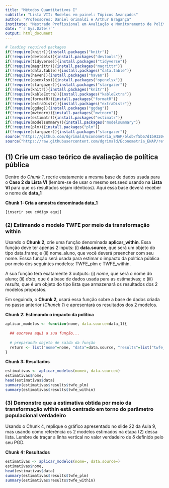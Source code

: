 ```yaml
---
title: "Métodos Quantitativos I"
subtitle: "Lista VII: Modelos em painel: Tópicos Avançados"
author: "Professores: Daniel Grimaldi e Arthur Bragança"
institute: "Mestrado Profissional em Avaliação e Monitoramento de Políticas Públicas"
date: "`r Sys.Date()`"
output: html_document
---
```


```r
# loading required packages
if(!require(knitr)){install.packages("knitr")}
if(!require(devtools)){install.packages("devtools")}
if(!require(tidyverse)){install.packages("tidyverse")}
if(!require(magrittr)){install.packages("magrittr")}
if(!require(data.table)){install.packages("data.table")}
if(!require(haven)){install.packages("haven")}
if(!require(openxlsx)){install.packages("openxlsx")}
if(!require(stargazer)){install.packages("stargazer")}
if(!require(knitr)){install.packages("knitr")}
if(!require(kableExtra)){install.packages("kableExtra")}
if(!require(formatR)){install.packages("formatR")}
if(!require(extraDistr)){install.packages("extraDistr")}
if(!require(ggdag)){install.packages("ggdag")}
if(!require(mvtnorm)){install.packages("mvtnorm")}
if(!require(estimatr)){install.packages("estimatr")}
if(!require(modelsummary)){install.packages("modelsummary")}
if(!require(plm)){install.packages("plm")}
if(!require(stargazer)){install.packages("stargazer")}
source("https://github.com/dgrimald/Econometria_ENAP/blob/f5b67d1b932043859af815ff04b7c6a3221a9fa6/Aula%209/pgd.R")
source("https://raw.githubusercontent.com/dgrimald/Econometria_ENAP/refs/heads/main/Tema%20Beamer/themes_enap.R")
```

## (1) Crie um caso teórico de avaliação de política pública

Dentro do *Chunk 1*, recrie exatamente a mesma base de dados usada para o **Caso 2 da Lista VI** (lembre-se de usar o mesmo set.seed usando na **Lista VI** para que os resultados sejam idênticos). Aqui essa base deverá receber o nome de **data_1**

**Chunk 1: Cria a amostra denominada data_1**
```r
[inserir seu código aqui]
```

### (2) Estimando o modelo TWFE por meio da transformação within

Usando o **Chunk 2**, crie uma função denominada **aplicar_within**. Essa função deve ter apenas 2 inputs: (i) **data.source**, que será um objeto do tipo data.frame; e (ii) nome_aluno, que você deverá preencher com seu nome. Esssa função será usada para estimar o impacto da política pública por meio dos seguintes modelos: TWFE_plm e TWFE_within. 

A sua função terá exatamente 3 outputs: (i) *nome*, que será o nome do aluno; (ii) *data*, que é a base de dados usada para as estimativas; e (iii) *results*, que é um objeto do tipo lista que armazenará os resultados dos 2 modelos propostos. 

Em seguinda, o **Chunk 2**, usará essa função sobre a base de dados criada no passo anterior (*Chunck 1*) e apresentará os resultados dos 2 modelos.

**Chunk 2: Estimando o impacto da política**
```r
aplicar_modelos <- function(nome, data.source=data_1){
  
  ## escreva aqui a sua função...
  
  # preparando objeto de saída da função
  return <- list("nome"=nome, "data"=data.source, "results"=list("twfe_plm"= , "twfe_within"= ))
}
```

**Chunk 3: Resultados**
```r
estimativas <- aplicar_modelos(nome=, data.source=)
estimativas$nome,
head(estimativas$data)
summary(estimativas$results$twfe_plm)
summary(estimativas$results$twfe_within)
```

### (3) Demonstre que a estimativa obtida por meio da transformação within está centrado em torno do parâmetro populacional verdadeiro

Usando o Chunk 4, replique o gráfico apresentado no slide 22 da Aula 9, mas usando como referência os 2 modelos estimados na etapa (2) dessa lista. Lembre de traçar a linha vertical no valor verdadeiro de $\delta$ definido pelo seu PGD.

**Chunk 4: Resultados**
```r
estimativas <- aplicar_modelos(nome=, data.source=)
estimativas$nome,
head(estimativas$data)
summary(estimativas$results$twfe_plm)
summary(estimativas$results$twfe_within)
```

